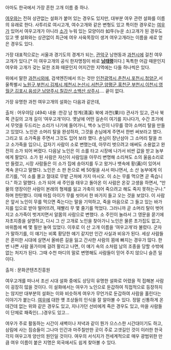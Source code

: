 아마도 한국에서 가장 흔한 고개 이름 중 하나.

[[여우]]와는 전혀 상관없는 설화가 붙어 있는 경우도 있지만, 대부분 여우 관련 설화를 이름의 유래로 한다. 사투리로 여시고개, 여수고개와 같은 변형도 있고 특이한 경우로는 [[여우]]가 있어서 여우고개가 아니라 [[소]]가 누워 있는 모양이라 如牛(누운 소)고개가 된 경우도 있고 옛 설화와는 상관없이 최근에 여우 사육목장이 생겨 여우고개라는 이름을 새로 얻은 경우도 있다.

가장 대표적으로는 서울과 경기도의 경계가 되는, [[관악구]] 남현동과 [[과천시]]에 걸친 여우고개가 있다.[* 이 여우고개의 공식 한자명칭이 바로 '''[[남태령]]'''이다.] 독특한 어감 때문인지 여우와 고개가 갖는 묘한 조화 때문인지 어지간한 지역에는 다들 하나씩은 있다.

위에서 말한 [[과천시]]외에, 검색엔진에서 뜨는 것만 [[인천광역시]],[[춘천시]],[[포천시]],[[청양]]군,서울특별시 [[노원구]],[[부천시]],[[김제]]시,[[제천시]],[[논산]]시,[[서천]]군,[[양평군]],[[홍천군]],[[부천시]],[[이천시]],[[영월군]],[[김포시]],[[음성군]],[[남양주시]],[[칠갑산]],[[소백산]],[[상주시]].... 끝이 없다.

가장 유명한 과천 여우고개의 설화는 다음과 같은데,

출처 : 어우야담 (494)
내용 :한강 남 청계(淸溪) 북에 과천(果川) 관사가 있고, 관사 북쪽 큰길의 고개 길이 ‘여우고개’이다. 옛날에 어떤 길손이 여기를 지나다가, 수간 초가에서 무엇을 두드리는 소리가 나기에 들어가니, 백수 노인이 나무를 깎아 소머리 탈을 만들고 있었다. 노인은 소머리 탈을 완성하자, 그것을 손님에게 주면서 한번 써보라고 했다. 그리고 또 소가죽을 주면서 그것도 입어 보라 했다. 손님이 장난삼아 그 소머리 탈을 쓰고 소가죽을 입으니, 갑자기 사람이 소로 변했는데, 아무리 벗으려고 애써도 소용없고 완전히 소가 되어 버렸다. 다음날 노인은 이 소를 타고 시장에 나가서 비싼 값을 받고 농부에게 팔았다. 소가 된 사람은 자신이 사람임을 아무리 변명해 소리쳐도 소의 울음소리로만 들렸고, 시장 사람들은 이 소가 집에 송아지를 두고 왔거나 뱃속에 황(黃)이 있어서 계속 운다고 말했다. 노인은 소 판 돈으로 베 50필을 사서 떠나면서, 소 산 농부에게 이르기를, “이 소를 몰고 절대로 무밭 근처에 가지 마시오. 이 소는 무를 먹으면 곧 죽습니다.” 하고 말했다. 소가 되어 새 주인을 태우고 돌아온 이 사람은 온갖 고생을 하면서, “만물의 영장이란 사람이 본래의 형체를 잃고 가축이 되어 죽으려고 해도 죽지 못하는구나.” 하며 한탄했다. 이때 마침 아이가 무를 씻어서 한 바가지 들고 오는 것을 보았다. 이 사람은 앞서 노인이 무를 먹으면 죽는다는 말을 기억하고, 죽을 마음으로 그 들고 있는 바가지를 입으로 받아 떨어뜨려, 재빨리 무 몇 줄기를 먹었다. 그러니까 곧 소머리 탈이 벗어지고 소가죽이 벗겨지면서 알몸의 사람으로 변했다. 소 주인이 놀라서 그 영문을 묻기에 자초지종을 설명하고, 다시 그 산 고개로 노인을 찾아가니 노인은 물론 초가집도 없고, 바위틈에 베 몇 필만 놓여 있었다. 이후로 이 산 고개 이름을 ‘여우고개’라 불렀다. 군자가 말하기를, 이 얘기는 비록 황당한 얘기 같지만 인간 사실과 비유가 된다. 세상 사람들은 혼미한 시대에 살면서 올바른 길을 잃고 간사한 사람의 꾐에 빠지는 경우가 많다. 한 번 나쁜 사람 올가미에 걸려 팔리고 나면, 이 얘기 속의 소처럼 남의 조종을 당할 수밖에 없는 처지가 된다. 그때 수천 마디의 말로 변명해도 사람들이 믿어 주지 않으니 슬픈 일이다.

출처 : 문화콘텐츠진흥원

여우고개를 떠나서 조선 시대 설화 중에도 상당히 유명한 설화로 어렸을 적 접해본 사람이 굉장히 많을 것이다. 이 설화에서는 여우가 노인으로 둔갑하여 직접적으로 등장하지는 않지만 대부분의 설화는 이와 비슷하게 여우가 무언가로 둔갑하여 사람을 홀린다는 이야기가 붙는다. [[여우]]에 대한 옛 조상들의 인식을 잘 알아볼 수 있다. 정말 신통하게 온데간데 없는 위와 같은 경우도 있고, 지나가던 선비에게 죽은 경우도 있고, 마을 사람들이 단체로 패죽인(...)경우도 있고...

여우가 주로 활동하는 시간이 새벽이나 저녁과 같이 뭔가 으스스한 시간대이기도 하고, 삼림에 사는 짐승들이 그나마 인간과 마주칠만한 곳이 주로 고갯길인 것이 이러한 한국 각지 여우고개 양산의 원인일 것이다. 여우의 서식지가 전세계적으로 매우 광범위한 만큼 여우 이름이 붙은 지명은 외국에서도 쉽게 찾아볼 수 있다. 
